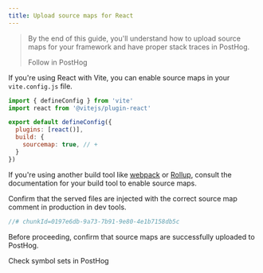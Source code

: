 ```yaml
---
title: Upload source maps for React
---
```




> By the end of this guide, you'll understand how to upload source maps for your framework and have proper stack traces in PostHog.
>
> <CallToAction type="primary" to="https://us.posthog.com/onboarding/error_tracking?step=source_maps">
>    Follow in PostHog
> </CallToAction>

<Steps>

<Step title="Installing the PostHog CLI" subtitle="Your goal in this step: Install the PostHog CLI tool." badge="required">
<CLIDownload />
</Step>

<Step title="Authenticating the PostHog CLI" subtitle="Your goal in this step: Authenticate the PostHog CLI tool." badge="required">
<CLIAuthenticate />
</Step>

<Step title="Output source maps for your framework" subtitle="Your goal in this step: Configure React to generate source maps and set up automatic processing." badge="required">
  
If you're using React with Vite, you can enable source maps in your `vite.config.js` file.

```js
import { defineConfig } from 'vite'
import react from '@vitejs/plugin-react'

export default defineConfig({
  plugins: [react()],
  build: {
    sourcemap: true, // +
  }
})
```

If you're using another build tool like [webpack](https://webpack.js.org/configuration/devtool/) or [Rollup](https://rollupjs.org/configuration-options/#output-sourcemap), consult the documentation for your build tool to enable source maps.

</Step>

<Step title="Inject source map" subtitle="Your goal in this step: Automatically inject metadata during the build process." badge="required">
<InjectSourceMap />

</Step>

<Step checkpoint title="Verify source map injection" subtitle="Confirm source map comments are present">

Confirm that the served files are injected with the correct source map comment in production in dev tools.

```js 
//# chunkId=0197e6db-9a73-7b91-9e80-4e1b7158db5c
``` 

</Step>

<Step title="Upload source map" subtitle="Your goal in this step: Automatically upload source maps to PostHog during build." badge="required">
<UploadSourceMap />

</Step>

<Step checkpoint title="Verify source map upload" subtitle="Confirm source maps are successfully uploaded">

Before proceeding, confirm that source maps are successfully uploaded to PostHog. 

<div className="mt-4 mb-2">
<CallToAction type="primary" to="https://us.posthog.com/settings/project-error-tracking#error-tracking-symbol-sets">
    Check symbol sets in PostHog
</CallToAction>
</div>

</Step>
</Steps>